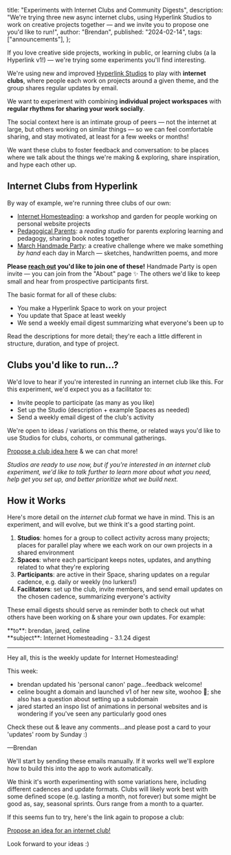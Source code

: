   title: "Experiments with Internet Clubs and Community Digests",
  description:
    "We're trying three new async internet clubs, using Hyperlink Studios to work on creative projects together — and we invite you to propose one you'd like to run!",
  author: "Brendan",
  published: "2024-02-14",
  tags: ["announcements"],
};

<CoverImage
  alt="an sketch of a club fair, with people at tables and banners, and a people walking around, talking to each other, and looking at the tables"
  src="/images/internet-clubs/cover.png"
  className=" mb-4 pt-[-32px]"
/>
If you love creative side projects, working in public, or learning clubs (a la Hyperlink v1!) — we're trying some experiments you'll find interesting.

We're using new and improved [Hyperlink Studios](/note/new-studios) to play with **internet clubs**, where people each work on projects around a given theme, and the group shares regular updates by email.

We want to experiment with combining **individual project workspaces** with **regular rhythms for sharing your work socially**.

The social context here is an intimate group of peers — not the internet at large, but others working on similar things — so we can feel comfortable sharing, and stay motivated, at least for a few weeks or months!

We want these clubs to foster feedback and conversation: to be places where we talk about the things we're making & exploring, share inspiration, and hype each other up.

## Internet Clubs from Hyperlink

By way of example, we're running three clubs of our own:

- [Internet Homesteading](https://hyperlink.academy/studio/46boxeFl9XacS39o1hwpJ8): a workshop and garden for people working on personal website projects
- [Pedagogical Parents](https://hyperlink.academy/studio/4lO7UZsrSbMZUN7zEt7I4q): a _reading studio_ for parents exploring learning and pedagogy, sharing book notes together
- [March Handmade Party](https://hyperlink.academy/studio/2QUkzDt56DYB7B0RS10mTL): a creative challenge where we make something _by hand_ each day in March — sketches, handwritten poems, and more

**Please [reach out](mailto:contact@hyperlink.academy) you'd like to join one of these!** Handmade Party is open invite — you can join from the "About" page ✨ The others we'd like to keep small and hear from prospective participants first.

The basic format for all of these clubs:

- You make a Hyperlink Space to work on your project
- You update that Space at least weekly
- We send a weekly email digest summarizing what everyone's been up to

Read the descriptions for more detail; they're each a little different in structure, duration, and type of project.

## Clubs you'd like to run…?

We'd love to hear if you're interested in running an internet club like this. For this experiment, we'd expect you as a facilitator to:

- Invite people to participate (as many as you like)
- Set up the Studio (description + example Spaces as needed)
- Send a weekly email digest of the club's activity

We're open to ideas / variations on this theme, or related ways you'd like to use Studios for clubs, cohorts, or communal gatherings.

[Propose a club idea here](https://hyperlink.academy/forms/propose-club) & we can chat more!

_Studios are ready to use now, but if you're interested in an internet club experiment, we'd like to talk further to learn more about what you need, help get you set up, and better prioritize what we build next._

## How it Works

Here's more detail on the _internet club_ format we have in mind. This is an experiment, and will evolve, but we think it's a good starting point.

1. **Studios**: homes for a group to collect activity across many projects; places for parallel play where we each work on our own projects in a shared environment
2. **Spaces**: where each participant keeps notes, updates, and anything related to what they're exploring
3. **Participants**: are active in their Space, sharing updates on a regular cadence, e.g. daily or weekly (no lurkers!)
4. **Facilitators**: set up the club, invite members, and send email updates on the chosen cadence, summarizing everyone's activity

These email digests should serve as reminder both to check out what others have been working on & share your own updates. For example:

<div className="bg-white p-4 rounded-md border mt-4 mb-8 flex flex-col gap-4 text-base">

<div className="bg-grey-90 p-2 rounded-md">
  <span>**to**: brendan, jared, celine</span>
</div>

<div className="bg-grey-90 p-2 rounded-md">
  <span>**subject**: Internet Homesteading - 3.1.24 digest</span>
</div>

<hr className="text-grey-90 my-2" />

<div>

Hey all, this is the weekly update for Internet Homesteading!

This week:

- brendan <span className="text-accent-blue underline">updated his 'personal canon' page</span>…feedback welcome!
- celine <span className="text-accent-blue underline">bought a domain and launched v1 of her new site</span>, woohoo 🎉; she also has a question about <span className="text-accent-blue underline">setting up a subdomain</span>
- jared <span className="text-accent-blue underline">started an inspo list of animations</span> in personal websites and is wondering if you've seen any particularly good ones

Check these out & leave any comments…and please post a card to your 'updates' room by Sunday :)

—Brendan

</div>

</div>

We'll start by sending these emails manually. If it works well we'll explore how to build this into the app to work automatically.

We think it's worth experimenting with some variations here, including different cadences and update formats. Clubs will likely work best with some defined scope (e.g. lasting a month, not forever) but some might be good as, say, seasonal sprints. Ours range from a month to a quarter.

If this seems fun to try, here's the link again to propose a club:

[Propose an idea for an internet club!](https://hyperlink.academy/forms/propose-club)

Look forward to your ideas :)
